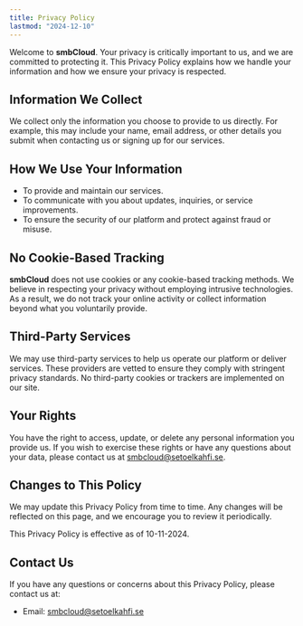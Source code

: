 ```yaml
---
title: Privacy Policy
lastmod: "2024-12-10"
---
```


Welcome to **smbCloud**. Your privacy is critically important to us, and we are committed to protecting it. This Privacy Policy explains how we handle your information and how we ensure your privacy is respected.

## Information We Collect

We collect only the information you choose to provide to us directly. For example, this may include your name, email address, or other details you submit when contacting us or signing up for our services.

## How We Use Your Information

- To provide and maintain our services.
- To communicate with you about updates, inquiries, or service improvements.
- To ensure the security of our platform and protect against fraud or misuse.

## No Cookie-Based Tracking

**smbCloud** does not use cookies or any cookie-based tracking methods. We believe in respecting your privacy without employing intrusive technologies. As a result, we do not track your online activity or collect information beyond what you voluntarily provide.

## Third-Party Services

We may use third-party services to help us operate our platform or deliver services. These providers are vetted to ensure they comply with stringent privacy standards. No third-party cookies or trackers are implemented on our site.

## Your Rights

You have the right to access, update, or delete any personal information you provide us. If you wish to exercise these rights or have any questions about your data, please contact us at [smbcloud@setoelkahfi.se](mailto:smbcloud@setoelkahfi.se?subject=Privacy%20Policy).

## Changes to This Policy

We may update this Privacy Policy from time to time. Any changes will be reflected on this page, and we encourage you to review it periodically.

This Privacy Policy is effective as of 10-11-2024.

## Contact Us

If you have any questions or concerns about this Privacy Policy, please contact us at:

- Email: [smbcloud@setoelkahfi.se](mailto:smbcloud@setoelkahfi.se?subject=Privacy%20Policy)